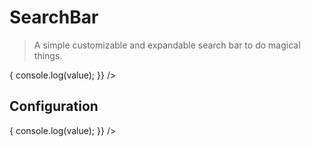 
# SearchBar

> A simple customizable and expandable search bar to do magical things.

<CodeBlock title="Default">
  <SearchBar
    onClick={value => {
      console.log(value);
    }}
  />
</CodeBlock>

## Configuration

<ConfigBlock of={SearchBar} />

<CodeBlock title="Always Active">
  <SearchBar
    alwaysActive={true}
    onClick={value => {
      console.log(value);
    }}
  />
</CodeBlock>

